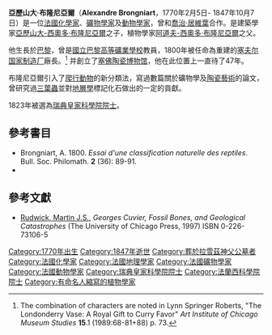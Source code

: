 {{Infobox scientist
|name              = 亞歷山大·布隆尼亞爾
|image             = Alexandre Brongniart.jpg
|image_size        =
|alt               =
|caption           =
|birth_date        = 1770年2月5日
|birth_place       = [[法國|法國]][[巴黎|巴黎]]
|death_date        = 1847年10月7日
|death_place       = 巴黎
|residence         =
|citizenship       =
|nationality       = {{法國}}
|ethnicity         =
|fields            = {{Unbulleted list|[[化學|化學]]|[[礦物學|礦物學]]|[[動物學|動物學]]}}
|workplaces        = [[塞佛陶瓷博物馆|塞佛陶瓷博物馆]]<br/>[[塞夫尔国家制造厂|塞夫尔国家制造厂]]<br/>[[瑞典皇家科學院|瑞典皇家科學院]]
|alma_mater        =
}}
'''亞歷山大·布隆尼亞爾'''（'''Alexandre Brongniart'''，1770年2月5日- 1847年10月7日）是一位[[法國|法國]][[化學家|化學家]]、[[礦物學家|礦物學家]]及[[動物學家|動物學家]]，曾和[[喬治·居維葉|喬治·居維葉]]合作。是建築學家[[亞歷山大-西奧多·布隆尼亞爾|亞歷山大-西奧多·布隆尼亞爾]]之子，植物學家[[阿道夫-西奧多·布隆尼亞爾|阿道夫-西奧多·布隆尼亞爾]]之父。

他生長於[[巴黎|巴黎]]，曾是[[國立巴黎高等礦業學校|國立巴黎高等礦業學校]]教員，1800年被任命為重建的[[塞夫尔国家制造厂|塞夫尔国家制造厂]]廠長。<ref>The combination of characters are noted in Lynn Springer Roberts, "The Londonderry Vase: A Royal Gift to Curry Favor" ''Art Institute of Chicago Museum Studies'' '''15'''.1 (1989:68-81+88) p. 73.</ref> 并創立了[[塞佛陶瓷博物馆|塞佛陶瓷博物馆]]，他在此位置上一直待了47年。

布隆尼亞爾引入了[[爬行動物|爬行動物]]的新分類法，寫過數篇關於礦物學及[[陶瓷藝術|陶瓷藝術]]的論文，曾研究過[[三葉蟲|三葉蟲]]並對[[地層學|地層學]]標記化石做出的一定的貢獻。

1823年被選為[[瑞典皇家科學院院士|瑞典皇家科學院院士]]。

{{botanist|Al.Brongn.|亞歷山大·布隆尼亞爾}}

==參考書目==
* Brongniart, A. 1800. ''Essai d'une classification naturelle des reptiles''. Bull. Soc. Philomath. '''2''' (36): 89-91.
* {{cite book |url=http://www.archive.org/details/traitdesartscra00brongoog |title=Traité des arts céramiques, ou des poteries considérées dans leur histoire, leur pratique et leur théorie |last=Brongniart |first=Alexandre |edition=2nd |date=January 1854 |publisher=Béchet jeune |location=Paris}}

==參考文獻==
{{reflist}}
*[[Martin_J._S._Rudwick|Rudwick, Martin J.S.]], ''Georges Cuvier, Fossil Bones, and Geological Catastrophes'' (The University of Chicago Press, 1997) ISBN 0-226-73106-5

{{Wikisource1911Enc|Brongniart, Alexandre}}

{{Authority control}}
{{DEFAULTSORT:Brongniart, Alexandre}}
[[Category:1770年出生|Category:1770年出生]]
[[Category:1847年逝世|Category:1847年逝世]]
[[Category:葬於拉雪茲神父公墓者|Category:葬於拉雪茲神父公墓者]]
[[Category:法國化學家|Category:法國化學家]]
[[Category:法國地理學家|Category:法國地理學家]]
[[Category:法國礦物學家|Category:法國礦物學家]]
[[Category:法國動物學家|Category:法國動物學家]]
[[Category:瑞典皇家科學院院士|Category:瑞典皇家科學院院士]]
[[Category:法蘭西科學院院士|Category:法蘭西科學院院士]]
[[Category:有命名人縮寫的植物學家|Category:有命名人縮寫的植物學家]]